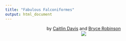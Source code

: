 ```yaml
---
title: "Fabulous Falconiformes"
output: html_document
---
```


<center> by [Caitlin Davis](https://github.com/CaitlinMDee) and [Bryce Robinson](https://github.com/bwr46) </center>

<center> ![](https://www.audubonart.com/web/image/product.template/1263/image_1024?unique=40b4583) </center>